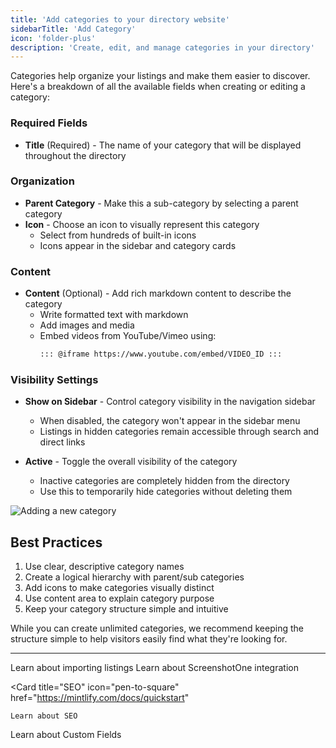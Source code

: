```yaml
---
title: 'Add categories to your directory website'
sidebarTitle: 'Add Category'
icon: 'folder-plus'
description: 'Create, edit, and manage categories in your directory'
---
```


Categories help organize your listings and make them easier to discover. Here's a breakdown of all the available fields when creating or editing a category:

### Required Fields

- **Title** (Required) - The name of your category that will be displayed throughout the directory

### Organization

- **Parent Category** - Make this a sub-category by selecting a parent category
- **Icon** - Choose an icon to visually represent this category
  - Select from hundreds of built-in icons
  - Icons appear in the sidebar and category cards

### Content

- **Content** (Optional) - Add rich markdown content to describe the category
  - Write formatted text with markdown
  - Add images and media
  - Embed videos from YouTube/Vimeo using:
    ```md
    ::: @iframe https://www.youtube.com/embed/VIDEO_ID :::
    ```

### Visibility Settings

- **Show on Sidebar** - Control category visibility in the navigation sidebar
  - When disabled, the category won't appear in the sidebar menu
  - Listings in hidden categories remain accessible through search and direct links

- **Active** - Toggle the overall visibility of the category
  - Inactive categories are completely hidden from the directory
  - Use this to temporarily hide categories without deleting them

<Frame>
  <img src="/images/category-demo.png" alt="Adding a new category" />
</Frame>

## Best Practices

1. Use clear, descriptive category names
2. Create a logical hierarchy with parent/sub categories
3. Add icons to make categories visually distinct
4. Use content area to explain category purpose
5. Keep your category structure simple and intuitive

<Note>
  While you can create unlimited categories, we recommend keeping the structure simple to help visitors easily find what they're looking for.
</Note>


---


<CardGroup cols={2}>
  <Card
    title="Listing Import"
    icon="pen-to-square"
    href="https://mintlify.com/docs/quickstart"
  >
    Learn about importing listings
  </Card>
  <Card
    title="ScreenshotOne"
    icon="list-ul"
    href="https://mintlify.com/docs/development"
  >
    Learn about ScreenshotOne integration
  </Card>

  <Card
    title="SEO"
    icon="pen-to-square"
    href="https://mintlify.com/docs/quickstart"
  >
    Learn about SEO
  </Card>
  <Card
    title="Custom Fields"
    icon="list-ul"
    href="https://mintlify.com/docs/development"
  >
    Learn about Custom Fields
  </Card>
</CardGroup>